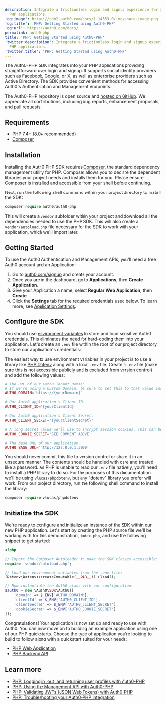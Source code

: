 ```yaml
---
description: Integrate a frictionless login and signup experience for your
  PHP applications.
'og:image': https://cdn2.auth0.com/docs/1.14553.0/img/share-image.png
'og:title': 'PHP: Getting Started using Auth0-PHP'
'og:url': https://auth0.com/docs/
permalink: auth0-php
title: 'PHP: Getting Started using Auth0-PHP'
'twitter:description': Integrate a frictionless login and signup experience for your
  PHP applications.
'twitter:title': 'PHP: Getting Started using Auth0-PHP'
---
```

The Auth0-PHP SDK integrates into your PHP applications providing straightforward user login and signup. It supports social <Tooltip tip="Identity Provider (IdP): Service that stores and manages digital identities." cta="View Glossary" href="/glossary?term=identity+providers">identity providers</Tooltip> such as Facebook, Google, or X, as well as enterprise providers such as Active Directory. The SDK provides convenient methods for accessing Auth0's Authentication and Management endpoints.

The Auth0-PHP repository is open source and [hosted on GitHub](https://github.com/auth0/auth0-PHP). We appreciate all contributions, including bug reports, enhancement proposals, and pull requests.

## Requirements

* PHP 7.4+ (8.0+ recommended)
* [Composer](https://getcomposer.org/doc/00-intro.md)

## Installation

Installing the Auth0 PHP SDK requires [Composer](https://getcomposer.org/doc/00-intro.md#installation-linux-unix-macos), the standard dependency management utility for PHP. Composer allows you to declare the dependent libraries your project needs and installs them for you. Please ensure Composer is installed and accessible from your shell before continuing.

Next, run the following shell command within your project directory to install the SDK:

```php lines
composer require auth0/auth0-php
```

This will create a `vendor` subfolder within your project and download all the dependencies needed to use the PHP SDK. This will also create a `vendor/autoload.php` file necessary for the SDK to work with your application, which we'll import later.

## Getting Started

To use the Auth0 Authentication and Management APIs, you'll need a free Auth0 account and an Application:

1. Go to [auth0.com/signup](https://auth0.com/signup) and create your account.
2. Once you are in the dashboard, go to **Applications**, then **Create Application**.
3. Give your Application a name, select **Regular Web Application**, then **Create**
4. Click the **Settings** tab for the required credentials used below. To learn more, see [Application Settings](/get-started/applications/application-settings).

## Configure the SDK

You should use [environment variables](https://secure.php.net/manual/en/reserved.variables.environment.php) to store and load sensitive Auth0 credentials. This eliminates the need for hard-coding them into your application. Let's create an `.env` file within the root of our project directory to store our application's credentials:

The easiest way to use environment variables in your project is to use a library like [PHP Dotenv](https://github.com/josegonzalez/php-dotenv) along with a local `.env` file. Create a `.env` file (make sure this is not accessible publicly and is excluded from version control) and add the following values:

```php lines
# The URL of our Auth0 Tenant Domain.
# If we're using a Custom Domain, be sure to set this to that value instead.
AUTH0_DOMAIN='https://{yourDomain}'

# Our Auth0 application's Client ID.
AUTH0_CLIENT_ID='{yourClientId}'

# Our Auth0 application's Client Secret.
AUTH0_CLIENT_SECRET='{yourClientSecret}'

# A long secret value we'll use to encrypt session cookies. This can be generated using `openssl rand -hex 32` from our shell.
AUTH0_COOKIE_SECRET='SEE COMMENT ABOVE'

# The base URL of our application.
AUTH0_BASE_URL='http://127.0.0.1:3000'
```

You should never commit this file to version control or share it in an unsecure manner. The contents should be handled with care and treated like a password.
As PHP is unable to read our `.env` file natively, you'll need to install a PHP library to do so. For the purposes of this documentation we'll be using `vlucas/phpdotenv`, but any "dotenv" library you prefer will work. From our project directory, run the following shell command to install the library:

```php lines
composer require vlucas/phpdotenv
```

## Initialize the SDK

We're ready to configure and initialize an instance of the SDK within our new PHP application. Let's start by creating the PHP source file we'll be working with for this demonstration, `index.php`, and use the following snippet to get started:

```php lines
<?php

// Import the Composer Autoloader to make the SDK classes accessible:
require 'vendor/autoload.php';

// Load our environment variables from the .env file:
(Dotenv\Dotenv::createImmutable(__DIR__))->load();

// Now instantiate the Auth0 class with our configuration:
$auth0 = new \Auth0\SDK\Auth0([
    'domain' => $_ENV['AUTH0_DOMAIN'],
    'clientId' => $_ENV['AUTH0_CLIENT_ID'],
    'clientSecret' => $_ENV['AUTH0_CLIENT_SECRET'],
    'cookieSecret' => $_ENV['AUTH0_COOKIE_SECRET']
]);
```

Congratulations! Your application is now set up and ready to use with Auth0. You can now move on to building an example application using one of our PHP quickstarts. Choose the type of application you're looking to build to follow along with a quickstart suited for your needs:

* [PHP Web Application](/quickstart/webapp/php/)
* [PHP Backend API](/quickstart/backend/php/)

## Learn more

* [PHP: Logging in, out, and returning user profiles with Auth0-PHP](/libraries/auth0-php/auth0-php-basic-use)
* [PHP: Using the Management API with Auth0-PHP](/libraries/auth0-php/using-the-management-api-with-auth0-php)
* [PHP: Validating JWTs (JSON Web Tokens) with Auth0-PHP](/libraries/auth0-php/validating-jwts-with-auth0-php)
* [PHP: Troubleshooting your Auth0-PHP integration](/libraries/auth0-php/troubleshoot-auth0-php-library)